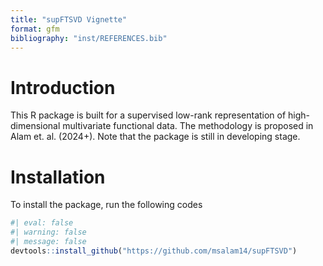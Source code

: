 ```yaml
---
title: "supFTSVD Vignette"
format: gfm
bibliography: "inst/REFERENCES.bib"
---
```


# Introduction

This R package is built for a supervised low-rank representation of high-dimensional multivariate functional data. The methodology is proposed in Alam et. al. (2024+). Note that the package is still in developing stage.

# Installation

To install the package, run the following codes

```r
#| eval: false
#| warning: false
#| message: false
devtools::install_github("https://github.com/msalam14/supFTSVD")
```

